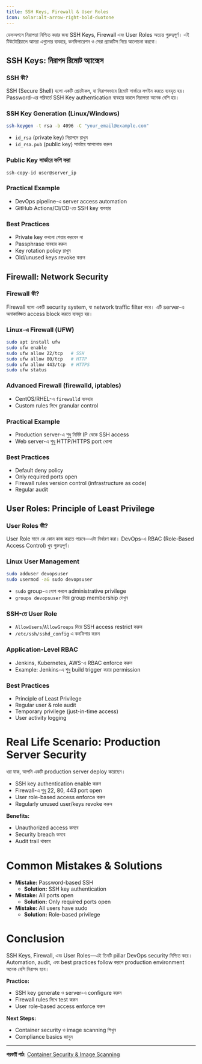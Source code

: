 ```yaml
---
title: SSH Keys, Firewall & User Roles
icon: solar:alt-arrow-right-bold-duotone
---
```


ডেভঅপসে নিরাপত্তা নিশ্চিত করার জন্য SSH Keys, Firewall এবং User Roles অত্যন্ত গুরুত্বপূর্ণ। এই টিউটোরিয়ালে আমরা এগুলোর ব্যবহার, কনফিগারেশন ও সেরা প্র্যাকটিস নিয়ে আলোচনা করবো।

## SSH Keys: নিরাপদ রিমোট অ্যাক্সেস

### SSH কী?
SSH (Secure Shell) হলো একটি প্রোটোকল, যা নিরাপদভাবে রিমোট সার্ভারে লগইন করতে ব্যবহৃত হয়। Password-এর পরিবর্তে SSH Key authentication ব্যবহার করলে নিরাপত্তা অনেক বেশি হয়।

### SSH Key Generation (Linux/Windows)
```bash
ssh-keygen -t rsa -b 4096 -C "your_email@example.com"
```
- `id_rsa` (private key) নিরাপদে রাখুন
- `id_rsa.pub` (public key) সার্ভারে আপলোড করুন

### Public Key সার্ভারে কপি করা
```bash
ssh-copy-id user@server_ip
```

### Practical Example
- DevOps pipeline-এ server access automation
- GitHub Actions/CI/CD-তে SSH key ব্যবহার

### Best Practices
- Private key কখনো শেয়ার করবেন না
- Passphrase ব্যবহার করুন
- Key rotation policy রাখুন
- Old/unused keys revoke করুন

## Firewall: Network Security

### Firewall কী?
Firewall হলো একটি security system, যা network traffic filter করে। এটি server-এ অনাকাঙ্ক্ষিত access block করতে ব্যবহৃত হয়।

### Linux-এ Firewall (UFW)
```bash
sudo apt install ufw
sudo ufw enable
sudo ufw allow 22/tcp   # SSH
sudo ufw allow 80/tcp   # HTTP
sudo ufw allow 443/tcp  # HTTPS
sudo ufw status
```

### Advanced Firewall (firewalld, iptables)
- CentOS/RHEL-এ `firewalld` ব্যবহার
- Custom rules লিখে granular control

### Practical Example
- Production server-এ শুধু নির্দিষ্ট IP থেকে SSH access
- Web server-এ শুধু HTTP/HTTPS port খোলা

### Best Practices
- Default deny policy
- Only required ports open
- Firewall rules version control (infrastructure as code)
- Regular audit

## User Roles: Principle of Least Privilege

### User Roles কী?
User Role মানে কে কোন কাজ করতে পারবে—এটা নির্ধারণ করা। DevOps-এ RBAC (Role-Based Access Control) খুব গুরুত্বপূর্ণ।

### Linux User Management
```bash
sudo adduser devopsuser
sudo usermod -aG sudo devopsuser
```
- `sudo` group-এ যোগ করলে administrative privilege
- `groups devopsuser` দিয়ে group membership দেখুন

### SSH-তে User Role
- `AllowUsers`/`AllowGroups` দিয়ে SSH access restrict করুন
- `/etc/ssh/sshd_config` এ কনফিগার করুন

### Application-Level RBAC
- Jenkins, Kubernetes, AWS-এ RBAC enforce করুন
- Example: Jenkins-এ শুধু build trigger করার permission

### Best Practices
- Principle of Least Privilege
- Regular user & role audit
- Temporary privilege (just-in-time access)
- User activity logging

# Real Life Scenario: Production Server Security

ধরা যাক, আপনি একটি production server deploy করেছেন।
- SSH key authentication enable করুন
- Firewall-এ শুধু 22, 80, 443 port open
- User role-based access enforce করুন
- Regularly unused user/keys revoke করুন

**Benefits:**
- Unauthorized access কমবে
- Security breach কমবে
- Audit trail থাকবে

# Common Mistakes & Solutions
- **Mistake:** Password-based SSH
  - **Solution:** SSH key authentication
- **Mistake:** All ports open
  - **Solution:** Only required ports open
- **Mistake:** All users have sudo
  - **Solution:** Role-based privilege

# Conclusion

SSH Keys, Firewall, এবং User Roles—এই তিনটি pillar DevOps security নিশ্চিত করে। Automation, audit, এবং best practices follow করলে production environment অনেক বেশি নিরাপদ হবে।

**Practice:**
- SSH key generate ও server-এ configure করুন
- Firewall rules লিখে test করুন
- User role-based access enforce করুন

**Next Steps:**
- Container security ও image scanning শিখুন
- Compliance basics জানুন

---

**পরবর্তী পাঠ:** [Container Security & Image Scanning](/dev-ops/container-security)
